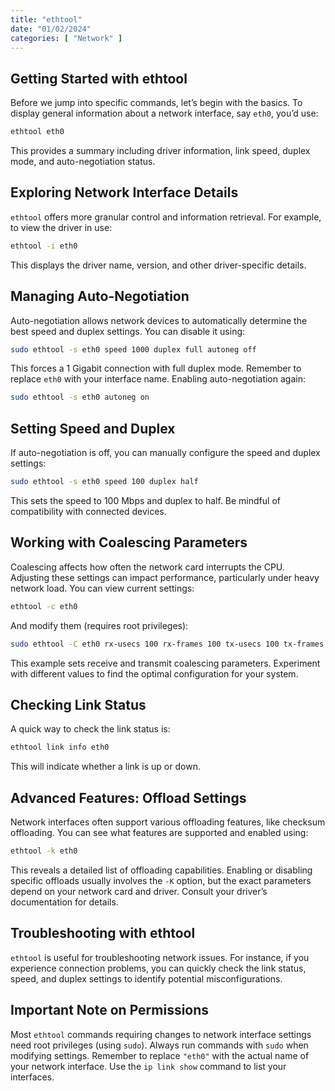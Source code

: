 ```yaml
---
title: "ethtool"
date: "01/02/2024"
categories: [ "Network" ]
---
```

## Getting Started with ethtool

Before we jump into specific commands, let's begin with the basics.  To display general information about a network interface, say `eth0`, you'd use:

```bash
ethtool eth0
```

This provides a summary including driver information, link speed, duplex mode, and auto-negotiation status.


## Exploring Network Interface Details

`ethtool` offers more granular control and information retrieval. For example, to view the driver in use:

```bash
ethtool -i eth0
```

This displays the driver name, version, and other driver-specific details.


## Managing Auto-Negotiation

Auto-negotiation allows network devices to automatically determine the best speed and duplex settings. You can disable it using:

```bash
sudo ethtool -s eth0 speed 1000 duplex full autoneg off
```

This forces a 1 Gigabit connection with full duplex mode.  Remember to replace `eth0` with your interface name.  Enabling auto-negotiation again:

```bash
sudo ethtool -s eth0 autoneg on
```


## Setting Speed and Duplex

If auto-negotiation is off, you can manually configure the speed and duplex settings:

```bash
sudo ethtool -s eth0 speed 100 duplex half
```

This sets the speed to 100 Mbps and duplex to half.  Be mindful of compatibility with connected devices.


##  Working with Coalescing Parameters

Coalescing affects how often the network card interrupts the CPU.  Adjusting these settings can impact performance, particularly under heavy network load. You can view current settings:

```bash
ethtool -c eth0
```

And modify them (requires root privileges):

```bash
sudo ethtool -C eth0 rx-usecs 100 rx-frames 100 tx-usecs 100 tx-frames 100
```

This example sets receive and transmit coalescing parameters. Experiment with different values to find the optimal configuration for your system.


##  Checking Link Status

A quick way to check the link status is:


```bash
ethtool link info eth0
```

This will indicate whether a link is up or down.


##  Advanced Features:  Offload Settings

Network interfaces often support various offloading features, like checksum offloading.  You can see what features are supported and enabled using:


```bash
ethtool -k eth0
```


This reveals a detailed list of offloading capabilities.  Enabling or disabling specific offloads usually involves the `-K` option, but the exact parameters depend on your network card and driver.  Consult your driver's documentation for details.


##  Troubleshooting with ethtool

`ethtool` is useful for troubleshooting network issues. For instance, if you experience connection problems, you can quickly check the link status, speed, and duplex settings to identify potential misconfigurations.


##  Important Note on Permissions

Most `ethtool` commands requiring changes to network interface settings need root privileges (using `sudo`). Always run commands with `sudo` when modifying settings. Remember to replace `"eth0"` with the actual name of your network interface. Use the `ip link show` command to list your interfaces.


